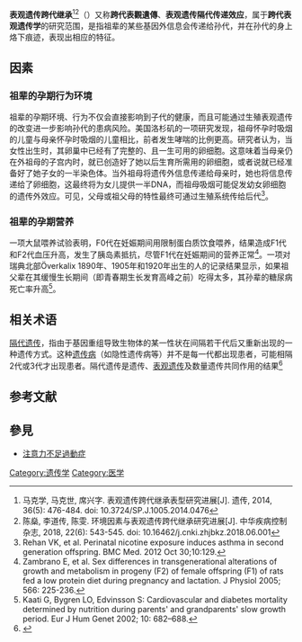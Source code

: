 {{Expand language|en}}
'''表观遗传跨代继承'''<ref>马克学, 马克世, 席兴字. 表观遗传跨代继承表型研究进展[J]. 遗传, 2014, 36(5): 476-484. doi: 10.3724/SP.J.1005.2014.0476</ref><ref>陈燊, 李道传, 陈雯. 环境因素与表观遗传跨代继承研究进展[J]. 中华疾病控制杂志, 2018, 22(6): 543-545. doi: 10.16462/j.cnki.zhjbkz.2018.06.001</ref>（{{lang-en|transgenerational epigenetic inheritance}}）又称'''跨代表觀遺傳'''、'''表观遗传隔代传递效应'''，属于'''跨代表观遗传学'''的研究范围，是指祖辈的某些基因外信息会传递给孙代，并在孙代的身上烙下痕迹，表现出相应的特征。

==因素==
===祖辈的孕期行为环境===
祖辈的孕期环境、行为不仅会直接影响到子代的健康，而且可能通过生殖表观遗传的改变进一步影响孙代的患病风险。美国洛杉矶的一项研究发现，祖母怀孕时吸烟的儿童与母亲怀孕时吸烟的儿童相比，前者发生哮喘的比例更高。研究者认为，当女性出生时，其卵巢中已经有了完整的、且一生可用的卵细胞。这意味着当母亲仍在外祖母的子宫内时，就已创造好了她以后生育所需用的卵细胞，或者说就已经准备好了她子女的一半染色体。当外祖母将遗传外信息传递给母亲时，她也将信息传递给了卵细胞，这最终将为女儿提供一半DNA，而祖母吸烟可能促发幼女卵细胞的遗传外效应。可见，父母或祖父母的特性最终可通过生殖系统传给后代<ref> Rehan VK, et al. Perinatal nicotine exposure induces asthma in second generation offspring. BMC Med. 2012 Oct 30;10:129.</ref>。

===祖辈的孕期营养===
一项大鼠喂养试验表明，F0代在妊娠期间用限制蛋白质饮食喂养，结果造成F1代和F2代血压升高，发生了胰岛素抵抗，尽管F1代在妊娠期间的营养正常<ref> Zambrano E, et al. Sex differences in transgenerational alterations of growth and metabolism in progeny (F2) of female offspring (F1) of rats fed a low protein diet during pregnancy and lactation. J Physiol 2005; 566: 225-236.</ref>。一项对瑞典北部Överkalix 1890年、1905年和1920年出生的人的记录结果显示，如果祖父辈在其缓慢生长期间（即青春期生长发育高峰之前）吃得太多，其孙辈的糖尿病死亡率升高<ref> Kaati G, Bygren LO, Edvinsson S: Cardiovascular and diabetes mortality determined by nutrition during parents' and grandparents' slow growth period. Eur J Hum Genet 2002; 10: 682–688.</ref>。

==相关术语==
[[隔代遗传|隔代遗传]]，指由于基因重组导致生物体的某一性状在间隔若干代后又重新出现的一种遗传方式。这种[[遗传病|遗传病]]（如隐性遗传病等）并不是每一代都出现患者，可能相隔2代或3代才出现患者。隔代遗传是遗传、[[表观遗传|表观遗传]]及数量遗传共同作用的结果<ref>{{Cite web |url=http://en.wiktionary.org/wiki/atavistic |title=存档副本 |access-date=2013-10-23 |archive-date=2020-12-16 |archive-url=https://web.archive.org/web/20201216084915/https://en.wiktionary.org/wiki/atavistic |dead-url=no }}</ref> 

==参考文献==
{{reflist}}

==參見==
*[[注意力不足過動症|注意力不足過動症]]

[[Category:遗传学|Category:遗传学]]
[[Category:医学|Category:医学]]
